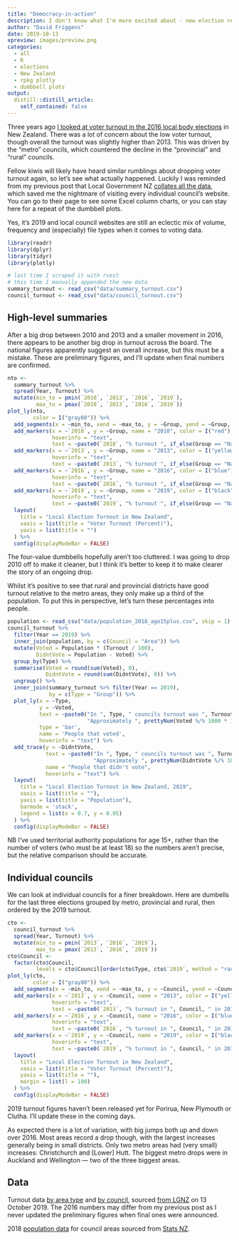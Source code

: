 ```yaml
---
title: "Democracy-in-action"
description: I don't know what I'm more excited about - new election results to pore over, or my first follow-up post! In 2016 I looked at voter turnout in the New Zealand local body elections. Now three years later, almost to the day, let's have a look again and see how things have turned out this year. Is it Democracy In Action or Democracy Inaction?
author: "David Friggens"
date: 2019-10-13
xpreview: images/preview.png
categories:
  - all
  - R
  - elections
  - New Zealand
  - rpkg plotly
  - dumbbell plots
output:
  distill::distill_article:
    self_contained: false
---
```


Three years ago [I looked at voter turnout in the 2016 local body elections](../2016-10-whither-local-democracy)
in New Zealand. There was a lot of concern about the low voter turnout, though
overall the turnout was slightly higher than 2013. This was driven by the
"metro" councils, which countered the decline in the "provincial" and "rural"
councils.

Fellow kiwis will likely have heard similar rumblings about dropping voter
turnout again, so let's see what actually happened.
Luckily I was reminded from my previous post that Local Government NZ
[collates all the data](https://www.lgnz.co.nz/vote2019/voters/preliminary-voter-turnout-2019/),
which saved me the nightmare of visiting every individual council's website.
You can go to their page to see some Excel column charts, or you can stay
here for a repeat of the dumbbell plots.

<aside>
Yes, it's 2019 and local council websites are still an eclectic mix of
volume, frequency and (especially) file types when it comes to voting data.
</aside>


```r
library(readr)
library(dplyr)
library(tidyr)
library(plotly)

# last time I scraped it with rvest
# this time I manually appended the new data
summary_turnout <- read_csv("data/summary_turnout.csv")
council_turnout <- read_csv("data/council_turnout.csv")
```


## High-level summaries

After a big drop between 2010 and 2013 and a smaller movement in 2016, there
appears to be another big drop in turnout across the board.
The national figures apparently suggest an overall increase, but this must
be a mistake. These are preliminary figures, and I'll update when final numbers
are confirmed.


```r
nto <- 
  summary_turnout %>% 
  spread(Year, Turnout) %>% 
  mutate(min_to = pmin(`2010`, `2013`, `2016`, `2019`),
         max_to = pmax(`2010`, `2013`, `2016`, `2019`))
plot_ly(nto,
        color = I("gray80")) %>% 
  add_segments(x = ~min_to, xend = ~max_to, y = ~Group, yend = ~Group, showlegend = FALSE) %>% 
  add_markers(x = ~`2010`, y = ~Group, name = "2010", color = I("red"),
              hoverinfo = "text",
              text = ~paste0(`2010`, "% turnout ", if_else(Group == "National", "across New Zealand", paste0("in ", Group, " councils")), " in 2010")) %>% 
  add_markers(x = ~`2013`, y = ~Group, name = "2013", color = I("yellow"),
              hoverinfo = "text",
              text = ~paste0(`2013`, "% turnout ", if_else(Group == "National", "across New Zealand", paste0("in ", Group, " councils")), " in 2013")) %>% 
  add_markers(x = ~`2016`, y = ~Group, name = "2016", color = I("blue"),
              hoverinfo = "text",
              text = ~paste0(`2016`, "% turnout ", if_else(Group == "National", "across New Zealand", paste0("in ", Group, " councils")), " in 2016")) %>% 
  add_markers(x = ~`2019`, y = ~Group, name = "2019", color = I("black"),
              hoverinfo = "text",
              text = ~paste0(`2019`, "% turnout ", if_else(Group == "National", "across New Zealand", paste0("in ", Group, " councils")), " in 2019")) %>% 
  layout(
    title = "Local Election Turnout in New Zealand",
    xaxis = list(title = "Voter Turnout (Percent)"),
    yaxis = list(title = "")
  ) %>% 
  config(displayModeBar = FALSE)
```

<aside>
The four-value dumbbells hopefully aren't too cluttered. I was going to drop
2010 off to make it cleaner, but I think it's better to keep it to make clearer
the story of an ongoing drop.
</aside>

Whilst it's positive to see that rural and provincial districts have good
turnout relative to the metro areas, they only make up a third of the population.
To put this in perspective, let's turn these percentages into people.

```r
population <- read_csv("data/population_2018_age15plus.csv", skip = 1)
council_turnout %>%
  filter(Year == 2019) %>%
  inner_join(population, by = c(Council = "Area")) %>%
  mutate(Voted = Population * (Turnout / 100),
         DidntVote = Population - Voted) %>%
  group_by(Type) %>%
  summarise(Voted = round(sum(Voted), 0),
            DidntVote = round(sum(DidntVote), 0)) %>%
  ungroup() %>% 
  inner_join(summary_turnout %>% filter(Year == 2019),
             by = c(Type = "Group")) %>% 
  plot_ly(x = ~Type,
          y = ~Voted,
          text = ~paste0("In ", Type, " councils turnout was ", Turnout, "%.<br>",
                         "Approximately ", prettyNum(Voted %/% 1000 * 1000, big.mark = ","), " people voted."),
          type = 'bar',
          name = 'People that voted',
          hoverinfo = "text") %>% 
  add_trace(y = ~DidntVote,
            text = ~paste0("In ", Type, " councils turnout was ", Turnout, "%.<br>",
                           "Approximately ", prettyNum(DidntVote %/% 1000 * 1000, big.mark = ","), " people didn't vote."),
            name = "People that didn't vote",
            hoverinfo = "text") %>% 
  layout(
    title = "Local Election Turnout in New Zealand, 2019",
    xaxis = list(title = ""),
    yaxis = list(title = "Population"),
    barmode = 'stack',
    legend = list(x = 0.7, y = 0.95)
  ) %>% 
  config(displayModeBar = FALSE)
```

<aside>
NB I've used territorial authority populations for age 15+, rather than the
number of voters (who must be at least 18) so the numbers aren't precise, but
the relative comparison should be accurate.
</aside>



## Individual councils

We can look at individual councils for a finer breakdown.
Here are dumbells for the last three elections grouped by metro, provincial
and rural, then ordered by the 2019 turnout.

```r
cto <- 
  council_turnout %>% 
  spread(Year, Turnout) %>% 
  mutate(min_to = pmin(`2013`, `2016`, `2019`),
         max_to = pmax(`2013`, `2016`, `2019`))
cto$Council <- 
  factor(cto$Council,
         levels = cto$Council[order(cto$Type, cto$`2019`, method = "radix", decreasing = c(TRUE, FALSE))])
plot_ly(cto,
        color = I("gray80")) %>% 
  add_segments(x = ~min_to, xend = ~max_to, y = ~Council, yend = ~Council, showlegend = FALSE) %>% 
  add_markers(x = ~`2013`, y = ~Council, name = "2013", color = I("yellow"),
              hoverinfo = "text",
              text = ~paste0(`2013`, "% turnout in ", Council, " in 2013")) %>% 
  add_markers(x = ~`2016`, y = ~Council, name = "2016", color = I("blue"),
              hoverinfo = "text",
              text = ~paste0(`2016`, "% turnout in ", Council, " in 2016")) %>% 
  add_markers(x = ~`2019`, y = ~Council, name = "2019", color = I("black"),
              hoverinfo = "text",
              text = ~paste0(`2019`, "% turnout in ", Council, " in 2019")) %>% 
  layout(
    title = "Local Election Turnout in New Zealand",
    xaxis = list(title = "Voter Turnout (Percent)"),
    yaxis = list(title = ""),
    margin = list(l = 180)
  ) %>% 
  config(displayModeBar = FALSE)
```

<aside>
2019 turnout figures haven't been released yet for Porirua, New Plymouth or
Clutha. I'll update these in the coming days.
</aside>

As expected there is a lot of variation, with big jumps both up and down over 2016.
Most areas record a drop though, with the largest increases generally being in small districts.
Only two metro areas had (very small) increases: Christchurch and [Lower] Hutt.
The biggest metro drops were in Auckland and Wellington --- two of the three
biggest areas.


## Data {.appendix}

Turnout data [by area type](data/summary_turnout.csv) and
[by council](data/council_turnout.csv), sourced
[from LGNZ](https://www.lgnz.co.nz/vote2019/voters/preliminary-voter-turnout-2019/) on 13 October 2019.
The 2016 numbers may differ from my previous post as I never updated the
preliminary figures when final ones were announced.

2018 [population data](data/population_2018_age15plus.csv)
for council areas sourced from [Stats NZ](https://nzdotstats.stats.govt.nz).


